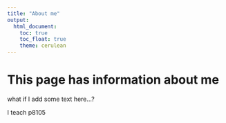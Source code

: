 ```yaml
---
title: "About me"
output: 
  html_document:
    toc: true
    toc_float: true
    theme: cerulean
---
```


# This page has information about me
what if I add some text here...?


I teach p8105